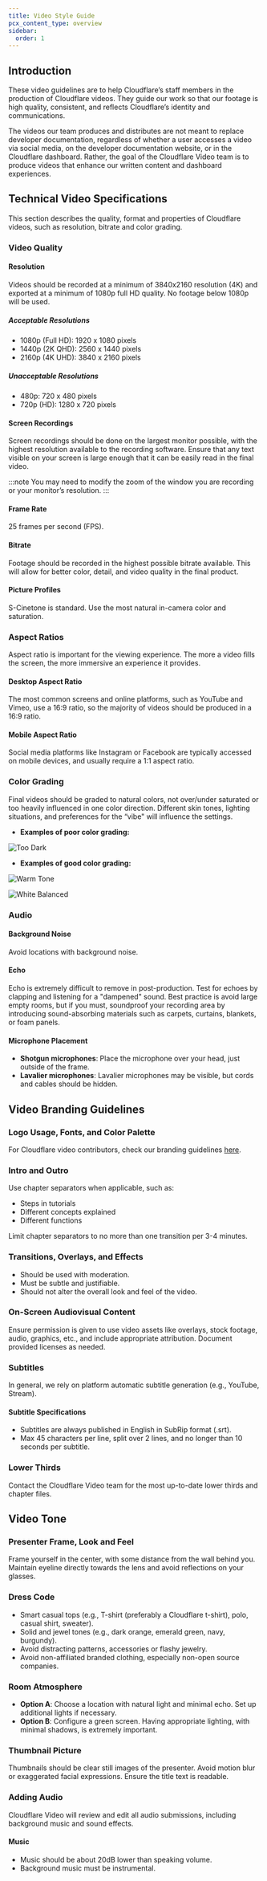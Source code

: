 ```yaml
---
title: Video Style Guide
pcx_content_type: overview
sidebar:
  order: 1
---
```



## Introduction

These video guidelines are to help Cloudflare’s staff members in the production of Cloudflare videos. They guide our work so that our footage is high quality, consistent, and reflects Cloudflare’s identity and communications.

The videos our team produces and distributes are not meant to replace developer documentation, regardless of whether a user accesses a video via social media, on the developer documentation website, or in the Cloudflare dashboard. Rather, the goal of the Cloudflare Video team is to produce videos that enhance our written content and dashboard experiences.

## Technical Video Specifications

This section describes the quality, format and properties of Cloudflare videos, such as resolution, bitrate and color grading.

### Video Quality

#### Resolution

Videos should be recorded at a minimum of 3840x2160 resolution (4K) and exported at a minimum of 1080p full HD quality. No footage below 1080p will be used.



##### Acceptable Resolutions 
- 1080p (Full HD): 1920 x 1080 pixels
- 1440p (2K QHD): 2560 x 1440 pixels
- 2160p (4K UHD): 3840 x 2160 pixels

##### Unacceptable Resolutions
- 480p: 720 x 480 pixels
- 720p (HD): 1280 x 720 pixels




#### Screen Recordings

Screen recordings should be done on the largest monitor possible, with the highest resolution available to the recording software. Ensure that any text visible on your screen is large enough that it can be easily read in the final video.

:::note
You may need to modify the zoom of the window you are recording or your monitor’s resolution.
:::

#### Frame Rate

25 frames per second (FPS).

#### Bitrate

Footage should be recorded in the highest possible bitrate available. This will allow for better color, detail, and video quality in the final product.

#### Picture Profiles

S-Cinetone is standard. Use the most natural in-camera color and saturation.

### Aspect Ratios

Aspect ratio is important for the viewing experience. The more a video fills the screen, the more immersive an experience it provides.

#### Desktop Aspect Ratio

The most common screens and online platforms, such as YouTube and Vimeo, use a 16:9 ratio, so the majority of videos should be produced in a 16:9 ratio.

#### Mobile Aspect Ratio

Social media platforms like Instagram or Facebook are typically accessed on mobile devices, and usually require a 1:1 aspect ratio.

### Color Grading

Final videos should be graded to natural colors, not over/under saturated or too heavily influenced in one color direction. Different skin tones, lighting situations, and preferences for the “vibe" will influence the settings.

- **Examples of poor color grading:**

<Flex>

![Too Dark](~/assets/images/style-guide/video/too_dark.png)

</Flex>

- **Examples of good color grading:**


<Flex> 

![Warm Tone](~/assets/images/style-guide/video/warm_tone.png) 

![White Balanced](~/assets/images/style-guide/video/white_balanced.png)

</Flex>

### Audio

#### Background Noise

Avoid locations with background noise.

#### Echo

Echo is extremely difficult to remove in post-production. Test for echoes by clapping and listening for a "dampened" sound. Best practice is avoid large empty rooms, but if you must, soundproof your recording area by introducing sound-absorbing materials such as carpets, curtains, blankets, or foam panels.

#### Microphone Placement

- **Shotgun microphones**: Place the microphone over your head, just outside of the frame.
- **Lavalier microphones**: Lavalier microphones may be visible, but cords and cables should be hidden.

## Video Branding Guidelines

### Logo Usage, Fonts, and Color Palette

For Cloudflare video contributors, check our branding guidelines [here](https://www.figma.com/proto/FYnURhxtrmhMG2z60kLeoh/Brand-Design-Guidelines-%2723?page-id=1013%3A1410&type=design&node-id=1140-1812&t=n6tugqnuuZqU3IFl-0&scaling=scale-down&starting-point-node-id=1140%3A1812&hide-ui=1).

### Intro and Outro

Use chapter separators when applicable, such as:
- Steps in tutorials
- Different concepts explained
- Different functions

Limit chapter separators to no more than one transition per 3-4 minutes.

### Transitions, Overlays, and Effects

- Should be used with moderation.
- Must be subtle and justifiable.
- Should not alter the overall look and feel of the video.

### On-Screen Audiovisual Content

Ensure permission is given to use video assets like overlays, stock footage, audio, graphics, etc., and include appropriate attribution. Document provided licenses as needed.

### Subtitles

In general, we rely on platform automatic subtitle generation (e.g., YouTube, Stream).

#### Subtitle Specifications

- Subtitles are always published in English in SubRip format (.srt).
- Max 45 characters per line, split over 2 lines, and no longer than 10 seconds per subtitle.

### Lower Thirds

Contact the Cloudflare Video team for the most up-to-date lower thirds and chapter files.

## Video Tone

### Presenter Frame, Look and Feel

Frame yourself in the center, with some distance from the wall behind you. Maintain eyeline directly towards the lens and avoid reflections on your glasses.

### Dress Code

- Smart casual tops (e.g., T-shirt (preferably a Cloudflare t-shirt), polo, casual shirt, sweater).
- Solid and jewel tones (e.g., dark orange, emerald green, navy, burgundy). 
- Avoid distracting patterns, accessories or flashy jewelry.
- Avoid non-affiliated branded clothing, especially non-open source companies.

### Room Atmosphere

- **Option A**: Choose a location with natural light and minimal echo. Set up additional lights if necessary.
- **Option B**: Configure a green screen. Having appropriate lighting, with minimal shadows, is extremely important. 

### Thumbnail Picture

Thumbnails should be clear still images of the presenter. Avoid motion blur or exaggerated facial expressions. Ensure the title text is readable.

### Adding Audio

Cloudflare Video will review and edit all audio submissions, including background music and sound effects. 

#### Music

- Music should be about 20dB lower than speaking volume.
- Background music must be instrumental.

